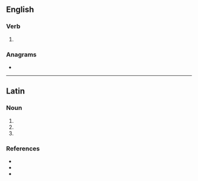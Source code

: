 ==English==

===Verb===
{{head|en|verb form}}

# {{en-third-person singular of|ope}}

===Anagrams===
* {{anagrams|en|ESOP|PEOs|epos|peos|peso|poes|pose|posé|sope}}

----

==Latin==

===Noun===
{{la-noun-form|opēs}}

# {{inflection of|ops||nom|p|lang=la}}
# {{inflection of|ops||acc|p|lang=la}}
# {{inflection of|ops||voc|p|lang=la}}

===References===
* {{R:L&S}}
* {{R:Elementary Lewis}}
* {{R:Gaffiot}}
